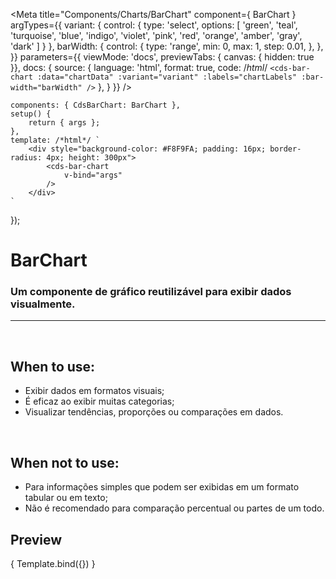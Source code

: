 
<Meta
	title="Components/Charts/BarChart"
	component={ BarChart }
	argTypes={{
		variant: {
			control: {
				type: 'select',
				options: [
				'green',
				'teal',
				'turquoise',
				'blue',
				'indigo',
				'violet',
				'pink',
				'red',
				'orange',
				'amber',
				'gray',
				'dark'
				]
			}
		},
		barWidth: {
			control: {
				type: 'range',
				min: 0,
				max: 1,
				step: 0.01,
			},
		},
	}}
	parameters={{
		viewMode: 'docs',
		previewTabs: { canvas: { hidden: true }},
		docs: {
			source: {
				language: 'html',
				format: true,
				code: /*html*/
`<cds-bar-chart
	:data="chartData"
	:variant="variant"
	:labels="chartLabels"
	:bar-width="barWidth"
/>`
			},
		}
	}}
/>

	components: { CdsBarChart: BarChart },
	setup() {
		return { args };
	},
	template: /*html*/ `
		<div style="background-color: #F8F9FA; padding: 16px; border-radius: 4px; height: 300px">
			<cds-bar-chart
				v-bind="args"
			/>
		</div>
	`
});

# BarChart

### Um componente de gráfico reutilizável para exibir dados visualmente.
---
<br />

## When to use:
- Exibir dados em formatos visuais;
- É eficaz ao exibir muitas categorias;
- Visualizar tendências, proporções ou comparações em dados.

<br />

## When not to use:
- Para informações simples que podem ser exibidas em um formato tabular ou em texto;
- Não é recomendado para comparação percentual ou partes de um todo.

## Preview

<Canvas>
	<Story
		name="BarChart"
		args={{
			labels: ['Janeiro','Fevereiro','Março', 'Abril', 'Maio'],
			variant: 'green',
			data: [
				{
					name: 'Ecocardiograma',
					datasets: [
						{
							label: 'Realizado',
							data: [50, 50, 50, 50, 50],
						},
						{
							label: 'Pendente',
							data: [200, 180, 250, 190, 280],
						},
						{
							label: 'Não realizado',
							data: [38, 84, 120, 90, 185],
						}
					]
				},
				{
					name: 'Raio-X',
					datasets: [
						{
							label: 'Realizado',
							data: [120, 220, 180, 320, 150],
						},
						{
							label: 'Pendente',
							data: [98, 145, 160, 190, 175],
						},
						{
							label: 'Não realizado',
							data: [49, 84, 120, 78, 130],
						}
					]
				},
				{
					name: 'Tomografia',
					datasets: [
						{
							label: 'Realizado',
							data: [55, 40, 33, 90, 120],
						},
						{
							label: 'Pendente',
							data: [25, 30, 90, 45, 20],
						},
						{
							label: 'Não realizado',
							data: [38, 84, 120, 90, 45],
						}
					]
				}
			],
			barWidth: 1,
	}}
>
	{ Template.bind({}) }
  </Story>
</Canvas>

<ArgsTable story="BarChart" />

